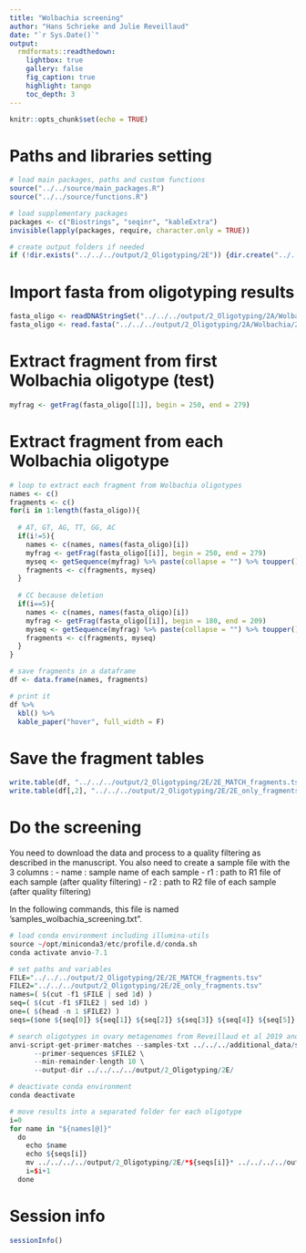 ```yaml
---
title: "Wolbachia screening"
author: "Hans Schrieke and Julie Reveillaud"
date: "`r Sys.Date()`"
output: 
  rmdformats::readthedown:
    lightbox: true
    gallery: false
    fig_caption: true
    highlight: tango
    toc_depth: 3
---
```


```r
knitr::opts_chunk$set(echo = TRUE)
```

# Paths and libraries setting

```r
# load main packages, paths and custom functions
source("../../source/main_packages.R")
source("../../source/functions.R")

# load supplementary packages
packages <- c("Biostrings", "seqinr", "kableExtra")
invisible(lapply(packages, require, character.only = TRUE))

# create output folders if needed
if (!dir.exists("../../../output/2_Oligotyping/2E")) {dir.create("../../../output/2_Oligotyping/2E")}
```

# Import fasta from oligotyping results

```r
fasta_oligo <- readDNAStringSet("../../../output/2_Oligotyping/2A/Wolbachia/2A_oligotyping_Wolbachia_sequences-c2-s1-a0.0-A0-M10/OLIGO-REPRESENTATIVES.fasta")
fasta_oligo <- read.fasta("../../../output/2_Oligotyping/2A/Wolbachia/2A_oligotyping_Wolbachia_sequences-c2-s1-a0.0-A0-M10/OLIGO-REPRESENTATIVES.fasta")
```

# Extract fragment from first Wolbachia oligotype (test)

```r
myfrag <- getFrag(fasta_oligo[[1]], begin = 250, end = 279)
```

# Extract fragment from each Wolbachia oligotype

```r

# loop to extract each fragment from Wolbachia oligotypes
names <- c()
fragments <- c()
for(i in 1:length(fasta_oligo)){
  
  # AT, GT, AG, TT, GG, AC
  if(i!=5){
    names <- c(names, names(fasta_oligo)[i])
    myfrag <- getFrag(fasta_oligo[[i]], begin = 250, end = 279)
    myseq <- getSequence(myfrag) %>% paste(collapse = "") %>% toupper()
    fragments <- c(fragments, myseq)
  }
  
  # CC because deletion
  if(i==5){
    names <- c(names, names(fasta_oligo)[i])
    myfrag <- getFrag(fasta_oligo[[i]], begin = 180, end = 209)
    myseq <- getSequence(myfrag) %>% paste(collapse = "") %>% toupper()
    fragments <- c(fragments, myseq)
  }
}

# save fragments in a dataframe
df <- data.frame(names, fragments)

# print it
df %>%
  kbl() %>%
  kable_paper("hover", full_width = F)
```

# Save the fragment tables

```r
write.table(df, "../../../output/2_Oligotyping/2E/2E_MATCH_fragments.tsv", sep="\t", quote = FALSE, row.names = FALSE)
write.table(df[,2], "../../../output/2_Oligotyping/2E/2E_only_fragments.tsv", sep="\t", quote = FALSE, row.names = FALSE, col.names = FALSE)
```

# Do the screening

You need to download the data and process to a quality filtering as described in the manuscript. You also need to create a sample file with the 3 columns : 
- name : sample name of each sample
- r1 : path to R1 file of each sample (after quality filtering)
- r2 : path to R2 file of each sample (after quality filtering)

In the following commands, this file is named 'samples_wolbachia_screening.txt".

```r
# load conda environment including illumina-utils
source ~/opt/miniconda3/etc/profile.d/conda.sh
conda activate anvio-7.1

# set paths and variables
FILE="../../../output/2_Oligotyping/2E/2E_MATCH_fragments.tsv"
FILE2="../../../output/2_Oligotyping/2E/2E_only_fragments.tsv"
names=( $(cut -f1 $FILE | sed 1d) )
seq=( $(cut -f1 $FILE2 | sed 1d) )
one=( $(head -n 1 $FILE2) )
seqs=($one ${seq[0]} ${seq[1]} ${seq[2]} ${seq[3]} ${seq[4]} ${seq[5]} ${seq[6]})

# search oligotypes in ovary metagenomes from Reveillaud et al 2019 and Bonneau et al 2018
anvi-script-get-primer-matches --samples-txt ../../../additional_data/samples_wolbachia_screening.txt  \
      --primer-sequences $FILE2 \
      --min-remainder-length 10 \
      --output-dir ../../../../output/2_Oligotyping/2E/

# deactivate conda environment  
conda deactivate

# move results into a separated folder for each oligotype
i=0
for name in "${names[@]}"
  do
    echo $name
    echo ${seqs[i]}
    mv ../../../../output/2_Oligotyping/2E/*${seqs[i]}* ../../../../output/2_Oligotyping/2E/$name
    i=$i+1
  done
```
# Session info
```r
sessionInfo()
```




